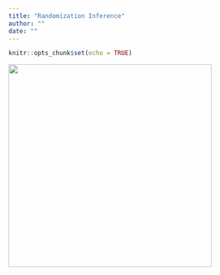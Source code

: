 ```yaml
---
title: "Randomization Inference"
author: ""
date: ""
---
```


```r
knitr::opts_chunk$set(echo = TRUE)

```

[<img src="./figure/RandomizationInference/RandomizationInference-1.png" width="400"/>](./RandomizationInference.html)







